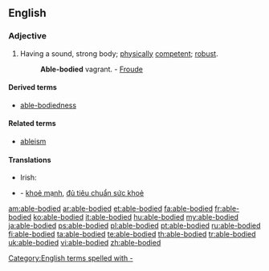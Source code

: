 ==English==

===Adjective===
{{en-adj|pos=[[able]]-[[body|bodied]]}}

# Having a sound, strong body; [[physically]] [[competent]]; [[robust]].
#: '''Able-bodied''' vagrant. - [[w:James Anthony Froude|Froude]]

====Derived terms====
* [[able-bodiedness]]

====Related terms====
* [[ableism]]

====Translations====
{{trans-top|having a sound, strong body; physically competent; robust}}
* Irish: {{t-|ga|infheidhme}}
{{trans-mid}}
{{trans-bottom}}

{{checktrans-top}}
* {{ttbc|vi}} - [[khoẻ mạnh]], [[đủ tiêu chuẩn sức khoẻ]]
{{trans-bottom}}
[[Category:English terms spelled with -]]

[[am:able-bodied]]
[[ar:able-bodied]]
[[et:able-bodied]]
[[fa:able-bodied]]
[[fr:able-bodied]]
[[ko:able-bodied]]
[[it:able-bodied]]
[[hu:able-bodied]]
[[my:able-bodied]]
[[ja:able-bodied]]
[[ps:able-bodied]]
[[pl:able-bodied]]
[[pt:able-bodied]]
[[ru:able-bodied]]
[[fi:able-bodied]]
[[ta:able-bodied]]
[[te:able-bodied]]
[[th:able-bodied]]
[[tr:able-bodied]]
[[uk:able-bodied]]
[[vi:able-bodied]]
[[zh:able-bodied]]